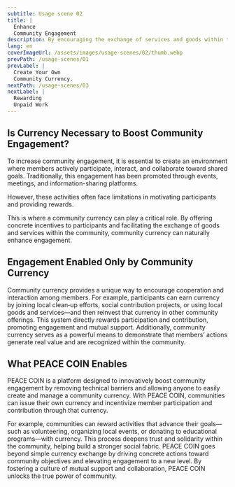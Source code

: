 ```yaml
---
subtitle: Usage scene 02
title: |
  Enhance
  Community Engagement
description: By encouraging the exchange of services and goods within the community, engagement naturally grows over time.
lang: en
coverImageUrl: /assets/images/usage-scenes/02/thumb.webp
prevPath: /usage-scenes/01
prevLabel: |
  Create Your Own 
  Community Currency.
nextPath: /usage-scenes/03
nextLabel: |
  Rewarding
  Unpaid Work
---
```


## Is Currency Necessary to Boost Community Engagement?

To increase community engagement, it is essential to create an environment where members actively participate, interact, and collaborate toward shared goals.
Traditionally, this engagement has been promoted through events, meetings, and information-sharing platforms.

However, these activities often face limitations in motivating participants and providing rewards.

This is where a community currency can play a critical role.
By offering concrete incentives to participants and facilitating the exchange of goods and services within the community, community currency can naturally enhance engagement.

## Engagement Enabled Only by Community Currency

Community currency provides a unique way to encourage cooperation and interaction among members.
For example, participants can earn currency by joining local clean‑up efforts, social contribution projects, or using local goods and services—and then reinvest that currency in other community offerings.
This system directly rewards participation and contribution, promoting engagement and mutual support.
Additionally, community currency serves as a powerful means to demonstrate that members’ actions generate real value and are recognized within the community.

## What PEACE COIN Enables

PEACE COIN is a platform designed to innovatively boost community engagement by removing technical barriers and allowing anyone to easily create and manage a community currency.
With PEACE COIN, communities can issue their own currency and incentivize member participation and contribution through that currency.

For example, communities can reward activities that advance their goals—such as volunteering, organizing local events, or donating to educational programs—with currency.
This process deepens trust and solidarity within the community, helping build a stronger social fabric.
PEACE COIN goes beyond simple currency exchange by driving concrete actions toward community objectives and elevating engagement to a new level.
By fostering a culture of mutual support and collaboration, PEACE COIN unlocks the true power of community.
